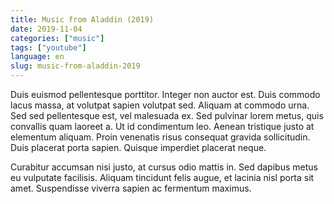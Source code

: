 ```yaml
---
title: Music from Aladdin (2019)
date: 2019-11-04
categories: ["music"]
tags: ["youtube"]
language: en
slug: music-from-aladdin-2019
---
```


Duis euismod pellentesque porttitor. Integer non auctor est. Duis commodo lacus massa, at volutpat sapien volutpat sed. Aliquam at commodo urna. Sed sed pellentesque est, vel malesuada ex. Sed pulvinar lorem metus, quis convallis quam laoreet a. Ut id condimentum leo. Aenean tristique justo at elementum aliquam. Proin venenatis risus consequat gravida sollicitudin. Duis placerat porta sapien. Quisque imperdiet placerat neque.

<youtube videoId="eitDnP0_83k" />
<youtube videoId="mw5VIEIvuMI" />

Curabitur accumsan nisi justo, at cursus odio mattis in. Sed dapibus metus eu vulputate facilisis. Aliquam tincidunt felis augue, et lacinia nisl porta sit amet. Suspendisse viverra sapien ac fermentum maximus.

<youtube videoId="cfwopyHc5E4" />
